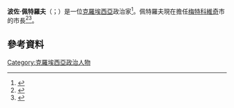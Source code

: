 '''波佐·佩特羅夫'''（{{lang-hr|Božo Petrov}}；{{bd|1979年|10月16日}}）是一位[[克羅埃西亞|克羅埃西亞]]政治家<ref>{{cite web|url=http://www.politikaplus.com/novost/79037/bozo-petrov-psihijatar-koji-je-nanio-prvi-poraz-stipi-gabricu-jambi-nakon-16-godina|title=Božo Petrov - psihijatar koji je nanio prvi poraz Stipi Gabriću Jambi nakon 16 godina|work=Politika Plus|author=Ivan Klarić|date=20 May 2013|accessdate=29 August 2015|archive-date=2018-08-16|archive-url=https://web.archive.org/web/20180816194803/http://www.politikaplus.com/novost/79037/bozo-petrov-psihijatar-koji-je-nanio-prvi-poraz-stipi-gabricu-jambi-nakon-16-godina|dead-url=no}}</ref>。佩特羅夫現在擔任[[梅特科維奇|梅特科維奇]]市的市長<ref>{{cite web |author= |url=http://www.jutarnji.hr/jambo-pao--novi-gradonacelnik-metkovica-psihijatar-dr--bozo-petrov/1106303/ |title=Jambo pao: Novi gradonačelnik Metkovića psihijatar dr. Božo Petrov |publisher=Jutarnji.hr |date=2013-06-02 |accessdate=2015-11-29 |archive-date=2016-05-04 |archive-url=https://web.archive.org/web/20160504001409/http://www.jutarnji.hr/jambo-pao--novi-gradonacelnik-metkovica-psihijatar-dr--bozo-petrov/1106303/ |dead-url=no }}</ref><ref>{{cite web|url=http://www.dw.de/bo%C5%BEo-petrov-hrvatski-politi%C4%8Dar-za-kakvim-vape-u-bih/a-17429334|title=Božo Petrov – hrvatski političar za kakvim vape u BiH|work=[[Deutsche_Welle|Deutsche Welle]]|author=Milan Šutalo|date=14 February 2014|accessdate=29 August 2015|archive-date=2015-04-08|archive-url=https://web.archive.org/web/20150408145223/http://www.dw.de/bo%C5%BEo-petrov-hrvatski-politi%C4%8Dar-za-kakvim-vape-u-bih/a-17429334|dead-url=no}}</ref>。
==參考資料==
{{Reflist}}
[[Category:克羅埃西亞政治人物|Category:克羅埃西亞政治人物]]